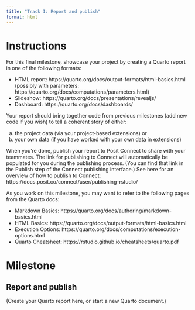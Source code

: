 ```yaml
---
title: "Track I: Report and publish"
format: html
---
```


# Instructions

For this final milestone, showcase your project by creating a Quarto report in one of the following formats:

* HTML report: https://quarto.org/docs/output-formats/html-basics.html (possibly with parameters: https://quarto.org/docs/computations/parameters.html)
* Slideshow: https://quarto.org/docs/presentations/revealjs/
* Dashboard: https://quarto.org/docs/dashboards/

Your report should bring together code from previous milestones (add new code if you wish) to tell a coherent story of either:

a) the project data (via your project-based extensions) or 
b) your own data (if you have worked with your own data in extensions)

When you're done, publish your report to Posit Connect to share with your teammates. The link for publishing to Connect will automatically be populated for you during the publishing process. (You can find that link in the Publish step of the Connect publishing interface.) See here for an overview of how to publish to Connect: https://docs.posit.co/connect/user/publishing-rstudio/

As you work on this milestone, you may want to refer to the following pages from the Quarto docs:

* Markdown Basics: https://quarto.org/docs/authoring/markdown-basics.html
* HTML Basics: https://quarto.org/docs/output-formats/html-basics.html
* Execution Options: https://quarto.org/docs/computations/execution-options.html
* Quarto Cheatsheet: https://rstudio.github.io/cheatsheets/quarto.pdf

# Milestone

## Report and publish

(Create your Quarto report here, or start a new Quarto document.)
